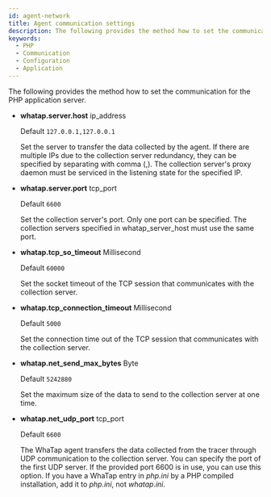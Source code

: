 ```yaml
---
id: agent-network
title: Agent communication settings
description: The following provides the method how to set the communication for the application server.
keywords:
  - PHP
  - Communication
  - Configuration
  - Application
---
```


The following provides the method how to set the communication for the PHP application server.

- **whatap.server.host** <span class='type'>ip\_address</span>

  Default `127.0.0.1,127.0.0.1`

  Set the server to transfer the data collected by the agent. If there are multiple IPs due to the collection server redundancy, they can be specified by separating with comma (,). The collection server's proxy daemon must be serviced in the listening state for the specified IP.

- **whatap.server.port** <span class='type'>tcp\_port</span>

  Default `6600`

  Set the collection server's port. Only one port can be specified. The collection servers specified in whatap_server_host must use the same port.

- **whatap.tcp_so_timeout** <span class='type'>Millisecond</span>

  Default `60000`

  Set the socket timeout of the TCP session that communicates with the collection server.

- **whatap.tcp_connection_timeout** <span class='type'>Millisecond</span>

  Default `5000`

  Set the connection time out of the TCP session that communicates with the collection server.

- **whatap.net_send_max_bytes** <span class='type'>Byte</span>

  Default `5242880`

  Set the maximum size of the data to send to the collection server at one time.

- **whatap.net_udp_port** <span class='type'>tcp\_port</span>

  Default `6600`

  The WhaTap agent transfers the data collected from the tracer through UDP communication to the collection server. You can specify the port of the first UDP server. If the provided port 6600 is in use, you can use this option. If you have a WhaTap entry in _php.ini_ by a PHP compiled installation, add it to _php.ini_, not *whatap.ini*.


<Phprestartapply />
